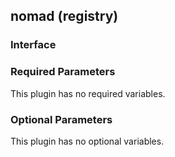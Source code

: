 ## nomad (registry)

### Interface

### Required Parameters

This plugin has no required variables.

### Optional Parameters

This plugin has no optional variables.
